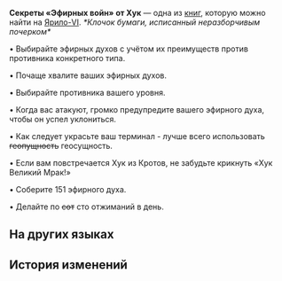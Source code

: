 {{Книга Инфобокс
|id           = 256
|Название     = Секреты «Эфирных войн» от Хук
|Изображение  = Item Jarilo-VI Readable 2.png
|Мир          = Ярило-VI
|Томов        = 1
|Автор        = <!--нужно добавить-->
|Описание     = Указания от таинственного элитного игрока. Говорят, что любой, кто поймёт их, сможет достичь вершины чемпионата.
|Том1         = {{tx}}
|Источник1    = {{tx|Отсутствует источник}}
|Персонажи    = 
|Фракции      = 
}}
'''Секреты «Эфирных войн» от Хук''' — одна из [[Книги|книг]], которую можно найти на [[Ярило-VI]].
<!--
==Получение==
<gallery>
Книга НАЗВАНИЕ.png|НАЗВАНИЕ
Локация НАЗВАНИЕ.png|Расположение на карте. Ближайший пространственный якорь «[[НАЗВАНИЕ]]»
</gallery>
-->
''*Клочок бумаги, исписанный неразборчивым почерком*''

{{Размер|+2|Это <s>скелеты</s> секреты «Эфирных войн» от Хук Великий Мрак. Следуйте указаниям, и однажды вы станете Мастером Эфирных войн!}}


• Выбирайте эфирных духов с учётом их преимуществ против противника конкретного типа.

• Почаще хвалите ваших эфирных духов.

• Выбирайте противника вашего уровня.

• Когда вас атакуют, громко предупредите вашего эфирного духа, чтобы он успел уклониться.

• Как следует украсьте ваш терминал - лучше всего использовать <s>геопущность</s> геосущность.

• Если вам повстречается Хук из Кротов, не забудьте крикнуть «Хук Великий Мрак!»

• Соберите 151 эфирного духа.

• Делайте по <s>сот</s> сто отжиманий в день.


{{Размер|+2|Если ничего не помогает, десять раз произнесите вслух «Хук Великий Мрак» и каждую <s>сряду сриду серду</s> среду подносите Кротам по пачке белоснежных хрустящих леденцов.}}

==На других языках==
{{На других языках
|en   = Hook's Aetherium Wars Secrets
|zhs  = 虎克的以太战线大秘籍
|zht  = 虎克的《乙太戰線》大秘籍
|ja   = フックのエーテル戦線必勝の書
|ko   = 후크의 에테르 배틀 대비전
|es   = Secretos de Guerras Etéreas de Hook
|fr   = Trucs et astuces de Hook pour jouer aux Guerres de l'étherium
|ru   = Секреты «Эфирных войн» от Хук
|th   = เคล็ดลับแนวรบ Aetherium ของ Hook
|vi   = Bí Kíp Cuộc Chiến Aetherium Của Hook
|de   = Hooks Guide zu Ätheriumkrieg
|id   = Rahasia Perang Aetherium dari Hook
|pt   = Segredos das Guerras de Aetherium da Hook
}}

==История изменений==
{{История изменений|2.7}}